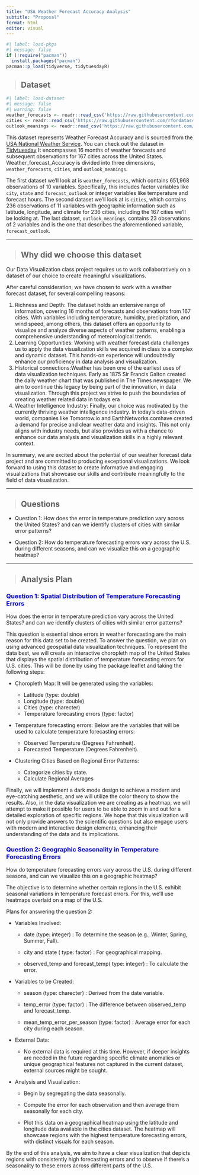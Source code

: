 ```yaml
---
title: "USA Weather Forecast Accuracy Analysis"
subtitle: "Proposal"
format: html
editor: visual
---
```


```r
#| label: load-pkgs
#| message: false
if (!require("pacman"))
  install.packages("pacman")
pacman::p_load(tidyverse, tidytuesdayR)
```

> ## Dataset

```r
#| label: load-dataset
#| message: false
#| warning: false
weather_forecasts <- readr::read_csv('https://raw.githubusercontent.com/rfordatascience/tidytuesday/master/data/2022/2022-12-20/weather_forecasts.csv')
cities <- readr::read_csv('https://raw.githubusercontent.com/rfordatascience/tidytuesday/master/data/2022/2022-12-20/cities.csv')
outlook_meanings <- readr::read_csv('https://raw.githubusercontent.com/rfordatascience/tidytuesday/master/data/2022/2022-12-20/outlook_meanings.csv')

```

This dataset represents Weather Forecast Accuracy and is sourced from the [USA National Weather Service](https://www.weather.gov/). You can check out the dataset in [Tidytuesday](https://github.com/rfordatascience/tidytuesday/tree/master/data/2022/2022-12-20) It encompasses 16 months of weather forecasts and subsequent observations for 167 cities across the United States. Weather_forecast_Accuracy is divided into three dimensions, `weather_forecasts`, `cities`, and `outlook_meanings`.

The first dataset we'll look at is `weather_forecasts`, which contains 651,968 observations of 10 variables. Specifically, this includes factor variables like `city`, `state` and `forecast_outlook` or integer variables like temperature and forecast hours. The second dataset we'll look at is `cities`, which contains 236 observations of 11 variables with geographic information such as latitude, longitude, and climate for 236 cities, including the 167 cities we'll be looking at. The last dataset, `outlook_meanings`, contains 23 observations of 2 variables and is the one that describes the aforementioned variable, `forecast_outlook`.

------------------------------------------------------------------------

> ## Why did we choose this dataset

Our Data Visualization class project requires us to work collaboratively on a dataset of our choice to create meaningful visualizations.

After careful consideration, we have chosen to work with a weather forecast dataset, for several compelling reasons:

1.  Richness and Depth: The dataset holds an extensive range of information, covering 16 months of forecasts and observations from 167 cities. With variables including temperature, humidity, precipitation, and wind speed, among others, this dataset offers an opportunity to visualize and analyze diverse aspects of weather patterns, enabling a comprehensive understanding of meteorological trends.
2.  Learning Opportunities: Working with weather forecast data challenges us to apply the data visualization skills we acquired in class to a complex and dynamic dataset. This hands-on experience will undoubtedly enhance our proficiency in data analysis and visualization.
3.  Historical connections:Weather has been one of the earliest uses of data visualization techniques. Early as 1875 Sir Francis Galton created the daily weather chart that was published in The Times newspaper. We aim to continue this legacy by being part of the innovation, in data visualization. Through this project we strive to push the boundaries of creating weather related data in todays era
4.  Weather Intelligence Industry: Finally, our choice was motivated by the currently thriving weather intelligence industry. In today's data-driven world, companies like Tomorrow.io and EarthNetworks.comhave created a demand for precise and clear weather data and insights. This not only aligns with industry needs, but also provides us with a chance to enhance our data analysis and visualization skills in a highly relevant context.

In summary, we are excited about the potential of our weather forecast data project and are committed to producing exceptional visualizations. We look forward to using this dataset to create informative and engaging visualizations that showcase our skills and contribute meaningfully to the field of data visualization.

------------------------------------------------------------------------

> ## Questions

-   Question 1: How does the error in temperature prediction vary across the United States? and can we identify clusters of cities with similar error patterns?

-   Question 2: How do temperature forecasting errors vary across the U.S. during different seasons, and can we visualize this on a geographic heatmap?

------------------------------------------------------------------------

> ## Analysis Plan

### **Question 1: Spatial Distribution of Temperature Forecasting Errors** {style="color: blue"}

How does the error in temperature prediction vary across the United States? and can we identify clusters of cities with similar error patterns?

This question is essential since errors in weather forecasting are the main reason for this data set to be created. To answer the question, we plan on using advanced geospatial data visualization techniques. To represent the data best, we will create an interactive choropleth map of the United States that displays the spatial distribution of temperature forecasting errors for U.S. cities. This will be done by using the package leaflet and taking the following steps:

-   Choropleth Map: It will be generated using the variables:

    -   Latitude (type: double)
    -   Longitude (type: double)
    -   Cities (type: charecter)
    -   Temperature forecasting errors (type: factor)

-   Temperature forecasting errors: Below are the variables that will be used to calculate temperature forecasting errors:

    -   Observed Temperature (Degrees Fahrenheit).
    -   Forecasted Temperature (Degrees Fahrenheit).

-   Clustering Cities Based on Regional Error Patterns:

    -   Categorize cities by state.
    -   Calculate Regional Averages

Finally, we will implement a dark mode design to achieve a modern and eye-catching aesthetic, and we will utilize the color theory to show the results. Also, in the data visualization we are creating as a heatmap, we will attempt to make it possible for users to be able to zoom in and out for a detailed exploration of specific regions. We hope that this visualization will not only provide answers to the scientific questions but also engage users with modern and interactive design elements, enhancing their understanding of the data and its implications.

### **Question 2: Geographic Seasonality in Temperature Forecasting Errors** {style="color: blue"}

How do temperature forecasting errors vary across the U.S. during different seasons, and can we visualize this on a geographic heatmap?

The objective is to determine whether certain regions in the U.S. exhibit seasonal variations in temperature forecast errors. For this, we'll use heatmaps overlaid on a map of the U.S.

Plans for answering the question 2:

-   Variables Involved:

    -   date (type: integer) : To determine the season (e.g., Winter, Spring, Summer, Fall).

    -   city and state ( type: factor) : For geographical mapping.

    -   observed_temp and forecast_temp( type: integer) : To calculate the error.

-   Variables to be Created:

    -   season (type: charecter) : Derived from the date variable.

    -   temp_error (type: factor) : The difference between observed_temp and forecast_temp.

    -   mean_temp_error_per_season (type: factor) : Average error for each city during each season.

-   External Data:

    -   No external data is required at this time. However, if deeper insights are needed in the future regarding specific climate anomalies or unique geographical features not captured in the current dataset, external sources might be sought.

-   Analysis and Visualization:

    -   Begin by segregating the data seasonally.

    -   Compute the error for each observation and then average them seasonally for each city.

    -   Plot this data on a geographical heatmap using the latitude and longitude data available in the cities dataset. The heatmap will showcase regions with the highest temperature forecasting errors, with distinct visuals for each season.

By the end of this analysis, we aim to have a clear visualization that depicts regions with consistently high forecasting errors and to observe if there's a seasonality to these errors across different parts of the U.S.
